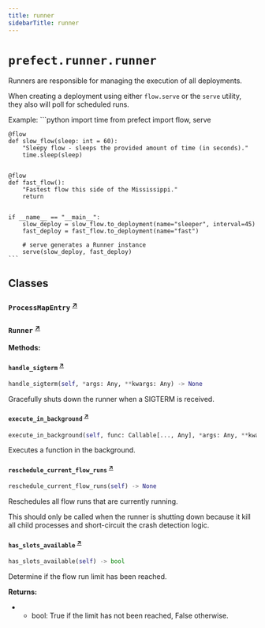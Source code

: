 ```yaml
---
title: runner
sidebarTitle: runner
---
```


# `prefect.runner.runner`



Runners are responsible for managing the execution of all deployments.

When creating a deployment using either `flow.serve` or the `serve` utility,
they also will poll for scheduled runs.

Example:
    ```python
    import time
    from prefect import flow, serve


    @flow
    def slow_flow(sleep: int = 60):
        "Sleepy flow - sleeps the provided amount of time (in seconds)."
        time.sleep(sleep)


    @flow
    def fast_flow():
        "Fastest flow this side of the Mississippi."
        return


    if __name__ == "__main__":
        slow_deploy = slow_flow.to_deployment(name="sleeper", interval=45)
        fast_deploy = fast_flow.to_deployment(name="fast")

        # serve generates a Runner instance
        serve(slow_deploy, fast_deploy)
    ```



## Classes

### `ProcessMapEntry` <sup><a href="https://github.com/PrefectHQ/prefect/blob/main/src/prefect/runner/runner.py#L142" target="_blank">↗</a></sup>

### `Runner` <sup><a href="https://github.com/PrefectHQ/prefect/blob/main/src/prefect/runner/runner.py#L147" target="_blank">↗</a></sup>

**Methods:**

#### `handle_sigterm` <sup><a href="https://github.com/PrefectHQ/prefect/blob/main/src/prefect/runner/runner.py#L405" target="_blank">↗</a></sup>

```python
handle_sigterm(self, *args: Any, **kwargs: Any) -> None
```

Gracefully shuts down the runner when a SIGTERM is received.


#### `execute_in_background` <sup><a href="https://github.com/PrefectHQ/prefect/blob/main/src/prefect/runner/runner.py#L503" target="_blank">↗</a></sup>

```python
execute_in_background(self, func: Callable[..., Any], *args: Any, **kwargs: Any) -> 'concurrent.futures.Future[Any]'
```

Executes a function in the background.


#### `reschedule_current_flow_runs` <sup><a href="https://github.com/PrefectHQ/prefect/blob/main/src/prefect/runner/runner.py#L903" target="_blank">↗</a></sup>

```python
reschedule_current_flow_runs(self) -> None
```

Reschedules all flow runs that are currently running.

This should only be called when the runner is shutting down because it kill all
child processes and short-circuit the crash detection logic.


#### `has_slots_available` <sup><a href="https://github.com/PrefectHQ/prefect/blob/main/src/prefect/runner/runner.py#L1150" target="_blank">↗</a></sup>

```python
has_slots_available(self) -> bool
```

Determine if the flow run limit has been reached.

**Returns:**
- - bool: True if the limit has not been reached, False otherwise.

